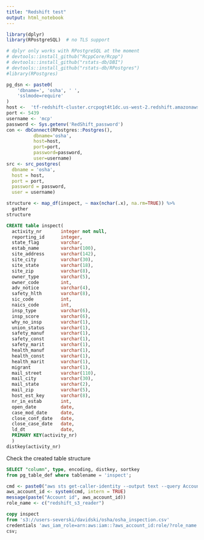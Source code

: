 ```yaml
---
title: "Redshift test"
output: html_notebook
---
```


```r
library(dplyr)
library(RPostgreSQL)  # no TLS support

# dplyr only works with RPostgreSQL at the moment
# devtools::install_github("RcppCore/Rcpp")
# devtools::install_github("rstats-db/DBI")
# devtools::install_github("rstats-db/RPostgres")
#library(RPostgres)
```


```r
pg_dsn <- paste0(
    'dbname=', 'osha', ' ',
    'sslmode=require'
)
host <-  'tf-redshift-cluster.crcpogt4t1dc.us-west-2.redshift.amazonaws.com'
port <- 5439
username <- 'mcp'
password <- Sys.getenv('RedShift_password')
con <- dbConnect(RPostgres::Postgres(),
          dbname='osha', 
          host=host, 
          port=port, 
          password=password, 
          user=username)
src <- src_postgres(
  dbname = 'osha',
  host = host,
  port = port,
  password = password,
  user = username)

```

```r
structure <- map_df(inspect, ~ max(nchar(.x), na.rm=TRUE)) %>% 
  gather
structure
```


```sql
CREATE table inspect(
  activity_nr       integer not null,
  reporting_id      integer,
  state_flag        varchar,
  estab_name        varchar(100),
  site_address      varchar(142),
  site_city         varchar(30),
  site_state        varchar(18),
  site_zip          varchar(8),
  owner_type        varchar(5),
  owner_code        int,
  adv_notice        varchar(4),
  safety_hlth       varchar(8),
  sic_code          int,
  naics_code        int,
  insp_type         varchar(6),
  insp_score        varchar(6),
  why_no_insp       varchar(1),
  union_status      varchar(1),
  safety_manuf      varchar(1),
  safety_const      varchar(1),
  safety_marit      varchar(1),
  health_manuf      varchar(1),
  health_const      varchar(1),
  health_marit      varchar(1),
  migrant           varchar(1),
  mail_street       varchar(110),
  mail_city         varchar(30),
  mail_state        varchar(2),
  mail_zip          varchar(5),
  host_est_key      varchar(8),
  nr_in_estab       int,
  open_date         date,
  case_mod_date     date,
  close_conf_date   date,
  close_case_date   date,
  ld_dt             date,
  PRIMARY KEY(activity_nr)
  )
distkey(activity_nr)
```

Check the created table structure

```sql
SELECT "column", type, encoding, distkey, sortkey
from pg_table_def where tablename = 'inspect';
```



```r
cmd <- paste0("aws sts get-caller-identity --output text --query Account")
aws_account_id <- system(cmd, intern = TRUE)
message(paste("Account id", aws_account_id))
role_name <- c("redshift_s3_reader")
```

```sql
copy inspect
from 's3://users-severski/davidski/osha/osha_inspection.csv' 
credentials 'aws_iam_role=arn:aws:iam::?aws_account_id:role/?role_name' 
csv;
```


